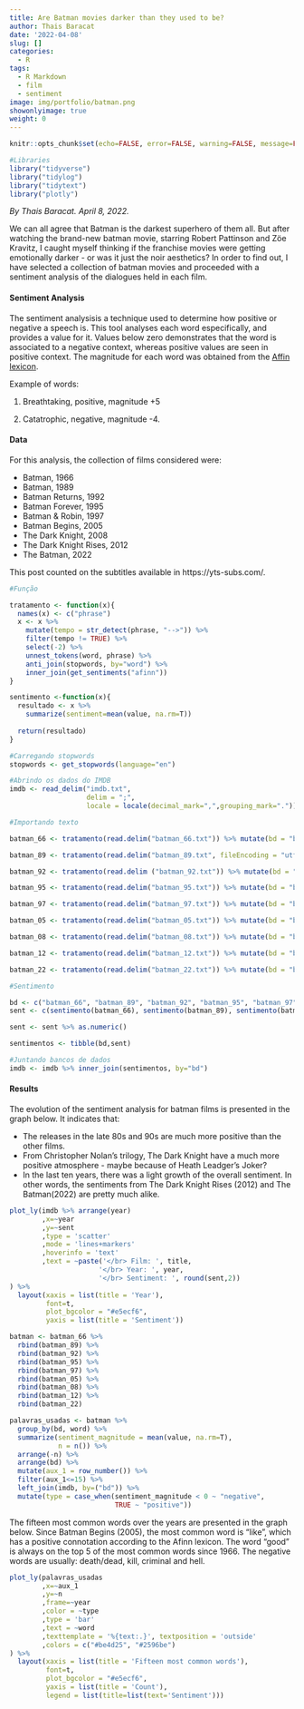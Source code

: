 ```yaml
---
title: Are Batman movies darker than they used to be?
author: Thais Baracat
date: '2022-04-08'
slug: []
categories:
  - R
tags:
  - R Markdown
  - film
  - sentiment
image: img/portfolio/batman.png
showonlyimage: true
weight: 0
---
```

```r
knitr::opts_chunk$set(echo=FALSE, error=FALSE, warning=FALSE, message=FALSE)
```

```r
#Libraries
library("tidyverse")
library("tidylog")
library("tidytext")
library("plotly")
```

*By Thais Baracat. April 8, 2022.* <p>

We can all agree that Batman is the darkest superhero of them all. But after watching the brand-new batman movie, starring Robert Pattinson and Zöe Kravitz, I caught myself thinking if the franchise movies were getting emotionally darker - or was it just the noir aesthetics? In order to find out, I have selected a collection of batman movies and proceeded with a sentiment analysis of the dialogues held in each film. 

#### Sentiment Analysis
The sentiment analysisis a technique used to determine how positive or negative a speech is. This tool analyses each word especifically, and provides a value for it. Values below zero demonstrates that the word is associated to a negative context, whereas positive values are seen in positive context. The magnitude for each word was obtained from the [Affin lexicon].

Example of words:

1. Breathtaking, positive, magnitude +5

2. Catatrophic, negative, magnitude -4.

#### Data
For this analysis, the collection of films considered were:

* Batman, 1966
* Batman, 1989
* Batman Returns, 1992
* Batman Forever, 1995
* Batman & Robin, 1997
* Batman Begins, 2005
* The Dark Knight, 2008
* The Dark Knight Rises, 2012
* The Batman, 2022

This post counted on the subtitles available in https://yts-subs.com/.

```r
#Função

tratamento <- function(x){
  names(x) <- c("phrase")
  x <- x %>% 
    mutate(tempo = str_detect(phrase, "-->")) %>% 
    filter(tempo != TRUE) %>% 
    select(-2) %>% 
    unnest_tokens(word, phrase) %>%
    anti_join(stopwords, by="word") %>% 
    inner_join(get_sentiments("afinn"))
}

sentimento <-function(x){
  resultado <- x %>%
    summarize(sentiment=mean(value, na.rm=T))
  
  return(resultado)
}

```

```r
#Carregando stopwords
stopwords <- get_stopwords(language="en")
```

```r
#Abrindo os dados do IMDB
imdb <- read_delim("imdb.txt",
                   delim = ";",
                   locale = locale(decimal_mark=",",grouping_mark="."))
```

```r
#Importando texto

batman_66 <- tratamento(read.delim("batman_66.txt")) %>% mutate(bd = "batman_66")

batman_89 <- tratamento(read.delim("batman_89.txt", fileEncoding = "utf16")) %>% mutate(bd = "batman_89")

batman_92 <- tratamento(read.delim ("batman_92.txt")) %>% mutate(bd = "batman_92")

batman_95 <- tratamento(read.delim("batman_95.txt")) %>% mutate(bd = "batman_95")

batman_97 <- tratamento(read.delim("batman_97.txt")) %>% mutate(bd = "batman_97")

batman_05 <- tratamento(read.delim("batman_05.txt")) %>% mutate(bd = "batman_05")

batman_08 <- tratamento(read.delim("batman_08.txt")) %>% mutate(bd = "batman_08")

batman_12 <- tratamento(read.delim("batman_12.txt")) %>% mutate(bd = "batman_12")

batman_22 <- tratamento(read.delim("batman_22.txt")) %>% mutate(bd = "batman_22")
```

```r
#Sentimento

bd <- c("batman_66", "batman_89", "batman_92", "batman_95", "batman_97", "batman_05", "batman_08", "batman_12", "batman_22")
sent <- c(sentimento(batman_66), sentimento(batman_89), sentimento(batman_92), sentimento(batman_95), sentimento(batman_97), sentimento(batman_05), sentimento(batman_08), sentimento(batman_12), sentimento(batman_22))

sent <- sent %>% as.numeric()

sentimentos <- tibble(bd,sent)
```

```r
#Juntando bancos de dados
imdb <- imdb %>% inner_join(sentimentos, by="bd")
```


#### Results

The evolution of the sentiment analysis for batman films is presented in the graph below. It indicates that:

* The releases in the late 80s and 90s are much more positive than the other films.
* From Christopher Nolan's trilogy, The Dark Knight have a much more positive atmosphere - maybe because of Heath Leadger's Joker?
* In the last ten years, there was a light growth of the overall sentiment. In other words, the sentiments from The Dark Knight Rises (2012) and The Batman(2022) are pretty much alike.


```r
plot_ly(imdb %>% arrange(year)
        ,x=~year
        ,y=~sent
        ,type = 'scatter'
        ,mode = 'lines+markers'
        ,hoverinfo = 'text'
        ,text = ~paste('</br> Film: ', title,
                      '</br> Year: ', year,
                      '</br> Sentiment: ', round(sent,2))
) %>% 
  layout(xaxis = list(title = 'Year'), 
         font=t, 
         plot_bgcolor = "#e5ecf6",
         yaxis = list(title = 'Sentiment'))
```


```r
batman <- batman_66 %>% 
  rbind(batman_89) %>% 
  rbind(batman_92) %>% 
  rbind(batman_95) %>% 
  rbind(batman_97) %>%
  rbind(batman_05) %>% 
  rbind(batman_08) %>%
  rbind(batman_12) %>%
  rbind(batman_22)
```

```r
palavras_usadas <- batman %>% 
  group_by(bd, word) %>% 
  summarize(sentiment_magnitude = mean(value, na.rm=T),
            n = n()) %>% 
  arrange(-n) %>% 
  arrange(bd) %>% 
  mutate(aux_1 = row_number()) %>% 
  filter(aux_1<=15) %>% 
  left_join(imdb, by=("bd")) %>% 
  mutate(type = case_when(sentiment_magnitude < 0 ~ "negative",
                          TRUE ~ "positive"))
```

The fifteen most common words over the years are presented in the graph below. Since Batman Begins (2005), the most common word is "like", which has a positive connotation according to the Afinn lexicon. The word "good" is always on the top 5 of the most common words since 1966. The negative words are usually: death/dead, kill, criminal and hell.

```r
plot_ly(palavras_usadas
        ,x=~aux_1
        ,y=~n
        ,frame=~year
        ,color = ~type
        ,type = 'bar'
        ,text = ~word
        ,texttemplate = '%{text:.}', textposition = 'outside'
        ,colors = c("#be4d25", "#2596be")
) %>% 
  layout(xaxis = list(title = 'Fifteen most common words'), 
         font=t, 
         plot_bgcolor = "#e5ecf6",
         yaxis = list(title = 'Count'), 
         legend = list(title=list(text='Sentiment')))
```




[Affin lexicon]: http://www2.imm.dtu.dk/pubdb/pubs/6010-full.html
